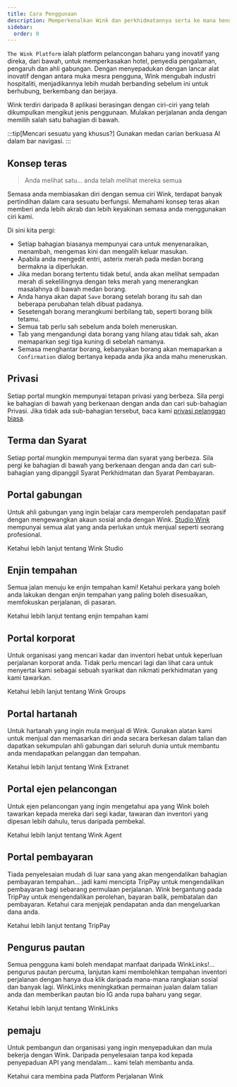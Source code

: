 ```yaml
---
title: Cara Penggunaan
description: Memperkenalkan Wink dan perkhidmatannya serta ke mana hendak pergi seterusnya.
sidebar:
  order: 0
---
```


`The Wink Platform` ialah platform pelancongan baharu yang inovatif yang direka, dari bawah, untuk memperkasakan hotel, penyedia pengalaman, pengaruh dan ahli gabungan. Dengan menyepadukan dengan lancar alat inovatif dengan antara muka mesra pengguna, Wink mengubah industri hospitaliti, menjadikannya lebih mudah berbanding sebelum ini untuk berhubung, berkembang dan berjaya.

Wink terdiri daripada 8 aplikasi berasingan dengan ciri-ciri yang telah dikumpulkan mengikut jenis penggunaan.
Mulakan perjalanan anda dengan memilih salah satu bahagian di bawah.

:::tip\[Mencari sesuatu yang khusus?]
Gunakan medan carian berkuasa AI dalam bar navigasi.
:::

## Konsep teras

> Anda melihat satu... anda telah melihat mereka semua

Semasa anda membiasakan diri dengan semua ciri Wink, terdapat banyak pertindihan dalam cara sesuatu berfungsi.
Memahami konsep teras akan memberi anda lebih akrab dan lebih keyakinan semasa anda menggunakan ciri kami.

Di sini kita pergi:

* Setiap bahagian biasanya mempunyai cara untuk menyenaraikan, menambah, mengemas kini dan mengalih keluar masukan.
* Apabila anda mengedit entri, asterix merah <Badge text="*" variant="danger" size="large" />
  &#x20;pada medan borang bermakna ia diperlukan.
* Jika medan borang tertentu tidak betul, anda akan melihat sempadan merah di sekelilingnya dengan teks merah yang menerangkan masalahnya di bawah medan borang.
* Anda hanya akan dapat `Save` borang setelah borang itu sah dan beberapa perubahan telah dibuat padanya.
* Sesetengah borang merangkumi berbilang tab, seperti borang bilik tetamu.
* Semua tab perlu sah sebelum anda boleh meneruskan.
* Tab yang mengandungi data borang yang hilang atau tidak sah, akan memaparkan segi tiga kuning <Badge text="⚠️" variant="caution" size="large" />
  &#x20;di sebelah namanya.
* Semasa menghantar borang, kebanyakan borang akan memaparkan a `Confirmation` dialog bertanya kepada anda jika anda mahu meneruskan.

## Privasi

Setiap portal mungkin mempunyai tetapan privasi yang berbeza. Sila pergi ke bahagian di bawah yang berkenaan dengan anda dan cari sub-bahagian Privasi. Jika tidak ada sub-bahagian tersebut, baca kami [privasi pelanggan biasa](/booking-engine/privacy).

## Terma dan Syarat

Setiap portal mungkin mempunyai terma dan syarat yang berbeza. Sila pergi ke bahagian di bawah yang berkenaan dengan anda dan cari sub-bahagian yang dipanggil Syarat Perkhidmatan dan Syarat Pembayaran.

## Portal gabungan

Untuk ahli gabungan yang ingin belajar cara memperoleh pendapatan pasif dengan mengewangkan akaun sosial anda dengan Wink.
[Studio Wink](https://studio.wink.travel) mempunyai semua alat yang anda perlukan untuk menjual seperti seorang profesional.

<LinkButton href="/studio/what-is-studio">
  Ketahui lebih lanjut tentang Wink Studio
</LinkButton>


## Enjin tempahan

Semua jalan menuju ke enjin tempahan kami! Ketahui perkara yang boleh anda lakukan dengan enjin tempahan yang paling boleh disesuaikan, memfokuskan perjalanan, di pasaran.

<LinkButton href="/booking-engine/in-a-nutshell">
  Ketahui lebih lanjut tentang enjin tempahan kami
</LinkButton>


## Portal korporat

Untuk organisasi yang mencari kadar dan inventori hebat untuk keperluan perjalanan korporat anda. Tidak perlu mencari lagi dan lihat cara untuk menyertai kami sebagai sebuah syarikat dan nikmati perkhidmatan yang kami tawarkan.

<LinkButton href="/corporate/what-is-group">
  Ketahui lebih lanjut tentang Wink Groups
</LinkButton>


## Portal hartanah

Untuk hartanah yang ingin mula menjual di Wink. Gunakan alatan kami untuk menjual dan memasarkan diri anda secara berkesan dalam talian dan dapatkan sekumpulan ahli gabungan dari seluruh dunia untuk membantu anda mendapatkan pelanggan dan tempahan.

<LinkButton href="/extranet/what-is-extranet">
  Ketahui lebih lanjut tentang Wink Extranet
</LinkButton>


## Portal ejen pelancongan

Untuk ejen pelancongan yang ingin mengetahui apa yang Wink boleh tawarkan kepada mereka dari segi kadar, tawaran dan inventori yang dipesan lebih dahulu, terus daripada pembekal.

<LinkButton href="/travel-agent/what-is-agent">
  Ketahui lebih lanjut tentang Wink Agent
</LinkButton>


## Portal pembayaran

Tiada penyelesaian mudah di luar sana yang akan mengendalikan bahagian pembayaran tempahan... jadi kami mencipta TripPay untuk mengendalikan pembayaran bagi sebarang permulaan perjalanan. Wink bergantung pada TripPay untuk mengendalikan perolehan, bayaran balik, pembatalan dan pembayaran.
Ketahui cara menjejak pendapatan anda dan mengeluarkan dana anda.

<LinkButton href="/payment/what-is-trip-pay">
  Ketahui lebih lanjut tentang TripPay
</LinkButton>


## Pengurus pautan

Semua pengguna kami boleh mendapat manfaat daripada WinkLinks!... pengurus pautan percuma, lanjutan kami membolehkan tempahan inventori perjalanan dengan hanya dua klik daripada mana-mana rangkaian sosial dan banyak lagi.
WinkLinks meningkatkan permainan jualan dalam talian anda dan memberikan pautan bio IG anda rupa baharu yang segar.

<LinkButton href="/link-manager/wink-links">
  Ketahui lebih lanjut tentang WinkLinks
</LinkButton>


## pemaju

Untuk pembangun dan organisasi yang ingin menyepadukan dan mula bekerja dengan Wink. Daripada penyelesaian tanpa kod kepada penyepaduan API yang mendalam... kami telah membantu anda.

<LinkButton href="/developers/build-on-wink">
  Ketahui cara membina pada Platform Perjalanan Wink
</LinkButton>

